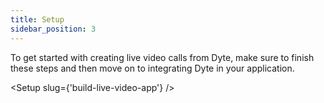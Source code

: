 ```yaml
---
title: Setup
sidebar_position: 3
---
```


To get started with creating live video calls from Dyte, make sure to finish these steps and then move on to integrating Dyte in your application.


<Setup slug={'build-live-video-app'} />

<head>
  <title>Setup Guide</title>
</head>
